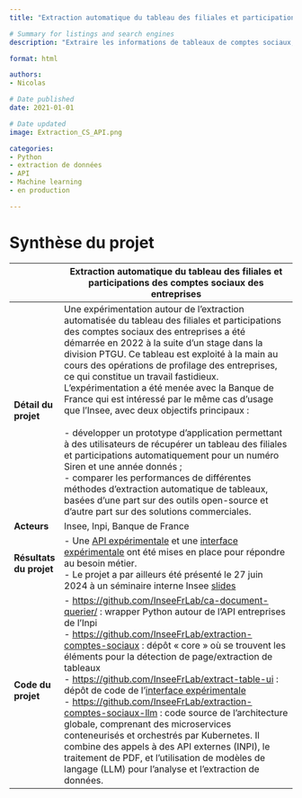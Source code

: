 ```yaml
---
title: "Extraction automatique du tableau des filiales et participations des comptes sociaux des entreprises"

# Summary for listings and search engines
description: "Extraire les informations de tableaux de comptes sociaux, en particulier des tableaux des filiales et participations, contenus dans des images scannées mises à disposition par l’INPI via une API"

format: html

authors: 
- Nicolas

# Date published
date: 2021-01-01

# Date updated
image: Extraction_CS_API.png

categories: 
- Python
- extraction de données
- API
- Machine learning
- en production

---
```


# Synthèse du projet

|              | Extraction automatique du tableau des filiales et participations des comptes sociaux des entreprises                           |
|--------------|------------------------------------------------------------------------------------|
| **Détail du projet**         | Une expérimentation autour de l'extraction automatisée du tableau des filiales et participations des comptes sociaux des entreprises a été démarrée en 2022 à la suite d'un stage dans la division PTGU. Ce tableau est exploité à la main au cours des opérations de profilage des entreprises, ce qui constitue un travail fastidieux. L'expérimentation a été menée avec la Banque de France qui est intéressé par le même cas d'usage que l'Insee, avec deux objectifs principaux : <br>  <br> - développer un prototype d'application permettant à des utilisateurs de récupérer un tableau des filiales et participations automatiquement pour un numéro Siren et une année donnés ; <br> - comparer les performances de différentes méthodes d'extraction automatique de tableaux, basées d’une part sur des outils open-source et d’autre part sur des solutions commerciales.         |
| **Acteurs**                  | Insee, Inpi, Banque de France         |
| **Résultats du projet**      | - Une [API expérimentale](https://extraction-cs.lab.sspcloud.fr/docs) et une [interface expérimentale](https://extract-table-ui.lab.sspcloud.fr/) ont été mises en place pour répondre au besoin métier. <br> - Le projet a par ailleurs été présenté le 27 juin 2024 à un séminaire interne Insee [slides](https://ssplab.pages.lab.sspcloud.fr/table-extraction-evaluation/) <br>          |
| **Code du projet**           | - [https://github.com/InseeFrLab/ca-document-querier/](https://github.com/InseeFrLab/ca-document-querier/) : wrapper Python autour de l'API entreprises de l'Inpi <br> - [https://github.com/InseeFrLab/extraction-comptes-sociaux](https://github.com/InseeFrLab/extraction-comptes-sociaux) : dépôt « core » où se trouvent les éléments pour la détection de page/extraction de tableaux <br> - [https://github.com/InseeFrLab/extract-table-ui](https://github.com/InseeFrLab/extract-table-ui) : dépôt de code de l'[interface expérimentale](https://extract-table-ui.lab.sspcloud.fr/) <br> - [https://github.com/InseeFrLab/extraction-comptes-sociaux-llm](https://github.com/InseeFrLab/extraction-comptes-sociaux-llm) : code source de l'architecture globale, comprenant des microservices conteneurisés et orchestrés par Kubernetes. Il combine des appels à des API externes (INPI), le traitement de PDF, et l'utilisation de modèles de langage (LLM) pour l'analyse et l'extraction de données.       |

